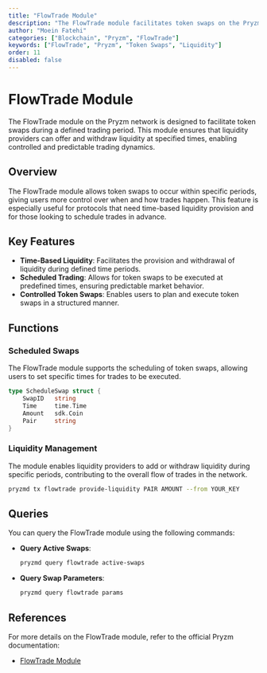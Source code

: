 ```yaml
---
title: "FlowTrade Module"
description: "The FlowTrade module facilitates token swaps on the Pryzm network during defined trading periods, enabling time-based liquidity provision."
author: "Moein Fatehi"
categories: ["Blockchain", "Pryzm", "FlowTrade"]
keywords: ["FlowTrade", "Pryzm", "Token Swaps", "Liquidity"]
order: 11
disabled: false
---
```


# FlowTrade Module

The FlowTrade module on the Pryzm network is designed to facilitate token swaps during a defined trading period. This module ensures that liquidity providers can offer and withdraw liquidity at specified times, enabling controlled and predictable trading dynamics.

## Overview

The FlowTrade module allows token swaps to occur within specific periods, giving users more control over when and how trades happen. This feature is especially useful for protocols that need time-based liquidity provision and for those looking to schedule trades in advance.

## Key Features

- **Time-Based Liquidity**: Facilitates the provision and withdrawal of liquidity during defined time periods.
- **Scheduled Trading**: Allows for token swaps to be executed at predefined times, ensuring predictable market behavior.
- **Controlled Token Swaps**: Enables users to plan and execute token swaps in a structured manner.

## Functions

### Scheduled Swaps

The FlowTrade module supports the scheduling of token swaps, allowing users to set specific times for trades to be executed.

```go
type ScheduleSwap struct {
    SwapID   string
    Time     time.Time
    Amount   sdk.Coin
    Pair     string
}
```

### Liquidity Management

The module enables liquidity providers to add or withdraw liquidity during specific periods, contributing to the overall flow of trades in the network.

```bash
pryzmd tx flowtrade provide-liquidity PAIR AMOUNT --from YOUR_KEY
```

## Queries

You can query the FlowTrade module using the following commands:

- **Query Active Swaps**:

  ```bash
  pryzmd query flowtrade active-swaps
  ```

- **Query Swap Parameters**:

  ```bash
  pryzmd query flowtrade params
  ```

## References

For more details on the FlowTrade module, refer to the official Pryzm documentation:
- [FlowTrade Module](https://docs.pryzm.zone/core/flowtrade)
